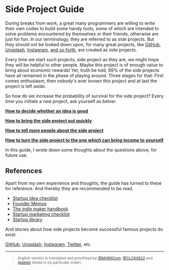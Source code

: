 # Side Project Guide

During breaks from work, a great many programmers are willing to write their own codes to build some handy tools, some of which are intended to solve problems encountered by themselves or their friends, otherwise are just for fun. In our terminology, they are referred to as side projects. But they should not be looked down upon, for many great projects, like [GitHub](https://gist.github.com/defunkt/6443), 
[Unsplash](https://medium.com/who-what-why/how-side-projects-saved-our-startup-a83a80f3b3ae), [Instagram](https://www.molfar.io/blog/2020/side-projects), [and so forth](https://www.molfar.io/blog/2020/side-projects), are created as side projects.

Every time we start such projects, side project as they are, we might hope they will be helpful to other people. Maybe this project is of enough value to bring about economic rewards! Yet, truth be told, 99% of the side projects have all remained in the phase of playing around. Three stages for that: First comes enthusiasm, then nobody's ever known this project and at last the project is left aside.

So how do we increase the probability of survival for the side project? Every time you initiate a new project, ask yourself as below:

[**How to decide whether an idea is good**](/idea)

[**How to bring the side project out quickly**](/build)

[**How to tell more people about the side project**](/getting-users)

[**How to turn the side project to the one which can bring income to yourself**](/making-money)

In this guide, I wrote down some thoughts about the questions above, for future use.

## References

Apart from my own experience and thoughts, the guide has turned to these for reference. And thereby they are recommended to be read. 

- [Startup idea checklist](https://www.defmacro.org/2019/03/26/startup-checklist.html)
- [Founder Memos](https://www.julian.capital/)
- [The indie maker handbook](https://readmake.com)
- [Startup marketing checklist](https://github.com/draftdev/startup-marketing-checklist/blob/master/marketing-checklist.md)
- [Startup library](https://startuplibrary.co/)

And stories about how side projects become successful famous projects do exist:

[GitHub](https://gist.github.com/defunkt/6443), 
[Unsplash](https://medium.com/who-what-why/how-side-projects-saved-our-startup-a83a80f3b3ae), 
[Instagram](https://www.molfar.io/blog/2020/side-projects), [Twitter](https://www.molfar.io/blog/2020/side-projects), etc.

---

> <small>English version is translated and proofread by [@MrWillCom](https://github.com/MrWillCom), [@CLCK0622](https://github.com/CLCK0622) and [@aeilot](https://github.com/aeilot) (listed in no particular order).</small>
